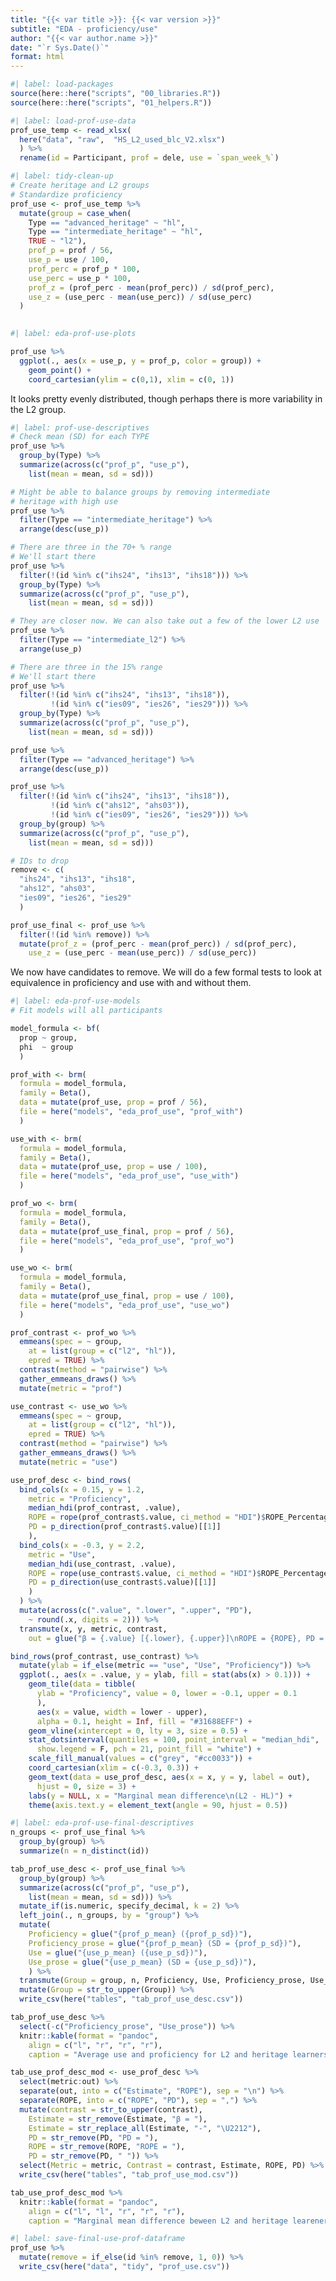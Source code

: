 ```yaml
---
title: "{{< var title >}}: {{< var version >}}"
subtitle: "EDA - proficiency/use"
author: "{{< var author.name >}}"
date: "`r Sys.Date()`"
format: html
---
```


```r
#| label: load-packages
source(here::here("scripts", "00_libraries.R"))
source(here::here("scripts", "01_helpers.R"))
```

```r
#| label: load-prof-use-data
prof_use_temp <- read_xlsx(
  here("data", "raw",  "HS_L2_used_blc_V2.xlsx")
  ) %>% 
  rename(id = Participant, prof = dele, use = `span_week_%`)
```


```r
#| label: tidy-clean-up
# Create heritage and L2 groups 
# Standardize proficiency
prof_use <- prof_use_temp %>% 
  mutate(group = case_when(
    Type == "advanced_heritage" ~ "hl", 
    Type == "intermediate_heritage" ~ "hl", 
    TRUE ~ "l2"), 
    prof_p = prof / 56, 
    use_p = use / 100, 
    prof_perc = prof_p * 100, 
    use_perc = use_p * 100, 
    prof_z = (prof_perc - mean(prof_perc)) / sd(prof_perc), 
    use_z = (use_perc - mean(use_perc)) / sd(use_perc)
  )
  
```

```r
#| label: eda-prof-use-plots

prof_use %>% 
  ggplot(., aes(x = use_p, y = prof_p, color = group)) + 
    geom_point() + 
    coord_cartesian(ylim = c(0,1), xlim = c(0, 1))

```

It looks pretty evenly distributed, though perhaps there is more variability in the L2 group. 

```r
#| label: prof-use-descriptives
# Check mean (SD) for each TYPE
prof_use %>% 
  group_by(Type) %>% 
  summarize(across(c("prof_p", "use_p"), 
    list(mean = mean, sd = sd)))

# Might be able to balance groups by removing intermediate 
# heritage with high use
prof_use %>% 
  filter(Type == "intermediate_heritage") %>% 
  arrange(desc(use_p))

# There are three in the 70+ % range
# We'll start there
prof_use %>% 
  filter(!(id %in% c("ihs24", "ihs13", "ihs18"))) %>% 
  group_by(Type) %>% 
  summarize(across(c("prof_p", "use_p"), 
    list(mean = mean, sd = sd)))

# They are closer now. We can also take out a few of the lower L2 use
prof_use %>% 
  filter(Type == "intermediate_l2") %>% 
  arrange(use_p)

# There are three in the 15% range
# We'll start there
prof_use %>% 
  filter(!(id %in% c("ihs24", "ihs13", "ihs18")), 
         !(id %in% c("ies09", "ies26", "ies29"))) %>% 
  group_by(Type) %>% 
  summarize(across(c("prof_p", "use_p"), 
    list(mean = mean, sd = sd)))

prof_use %>% 
  filter(Type == "advanced_heritage") %>% 
  arrange(desc(use_p))

prof_use %>% 
  filter(!(id %in% c("ihs24", "ihs13", "ihs18")), 
         !(id %in% c("ahs12", "ahs03")), 
         !(id %in% c("ies09", "ies26", "ies29"))) %>% 
  group_by(group) %>% 
  summarize(across(c("prof_p", "use_p"), 
    list(mean = mean, sd = sd)))

# IDs to drop
remove <- c(
  "ihs24", "ihs13", "ihs18", 
  "ahs12", "ahs03", 
  "ies09", "ies26", "ies29"
  )

prof_use_final <- prof_use %>% 
  filter(!(id %in% remove)) %>% 
  mutate(prof_z = (prof_perc - mean(prof_perc)) / sd(prof_perc), 
    use_z = (use_perc - mean(use_perc)) / sd(use_perc))

```

We now have candidates to remove. 
We will do a few formal tests to look at equivalence in proficiency and use with and without them. 

```r
#| label: eda-prof-use-models
# Fit models will all participants

model_formula <- bf(
  prop ~ group, 
  phi  ~ group 
  )

prof_with <- brm(
  formula = model_formula, 
  family = Beta(), 
  data = mutate(prof_use, prop = prof / 56), 
  file = here("models", "eda_prof_use", "prof_with")
  )

use_with <- brm(
  formula = model_formula, 
  family = Beta(), 
  data = mutate(prof_use, prop = use / 100), 
  file = here("models", "eda_prof_use", "use_with")
  )

prof_wo <- brm(
  formula = model_formula, 
  family = Beta(), 
  data = mutate(prof_use_final, prop = prof / 56), 
  file = here("models", "eda_prof_use", "prof_wo")
  )

use_wo <- brm(
  formula = model_formula, 
  family = Beta(), 
  data = mutate(prof_use_final, prop = use / 100), 
  file = here("models", "eda_prof_use", "use_wo")
  )

prof_contrast <- prof_wo %>% 
  emmeans(spec = ~ group, 
    at = list(group = c("l2", "hl")), 
    epred = TRUE) %>% 
  contrast(method = "pairwise") %>% 
  gather_emmeans_draws() %>% 
  mutate(metric = "prof")

use_contrast <- use_wo %>% 
  emmeans(spec = ~ group, 
    at = list(group = c("l2", "hl")), 
    epred = TRUE) %>% 
  contrast(method = "pairwise") %>% 
  gather_emmeans_draws() %>% 
  mutate(metric = "use")

use_prof_desc <- bind_rows(
  bind_cols(x = 0.15, y = 1.2, 
    metric = "Proficiency", 
    median_hdi(prof_contrast, .value), 
    ROPE = rope(prof_contrast$.value, ci_method = "HDI")$ROPE_Percentage,
    PD = p_direction(prof_contrast$.value)[[1]]
    ), 
  bind_cols(x = -0.3, y = 2.2, 
    metric = "Use", 
    median_hdi(use_contrast, .value), 
    ROPE = rope(use_contrast$.value, ci_method = "HDI")$ROPE_Percentage,
    PD = p_direction(use_contrast$.value)[[1]]
    )
  ) %>% 
  mutate(across(c(".value", ".lower", ".upper", "PD"), 
    ~ round(.x, digits = 2))) %>% 
  transmute(x, y, metric, contrast, 
    out = glue("β = {.value} [{.lower}, {.upper}]\nROPE = {ROPE}, PD = {PD}"))

bind_rows(prof_contrast, use_contrast) %>% 
  mutate(ylab = if_else(metric == "use", "Use", "Proficiency")) %>% 
  ggplot(., aes(x = .value, y = ylab, fill = stat(abs(x) > 0.1))) + 
    geom_tile(data = tibble(
      ylab = "Proficiency", value = 0, lower = -0.1, upper = 0.1
      ),
      aes(x = value, width = lower - upper),
      alpha = 0.1, height = Inf, fill = "#31688EFF") +
    geom_vline(xintercept = 0, lty = 3, size = 0.5) + 
    stat_dotsinterval(quantiles = 100, point_interval = "median_hdi", 
      show.legend = F, pch = 21, point_fill = "white") +
    scale_fill_manual(values = c("grey", "#cc0033")) + 
    coord_cartesian(xlim = c(-0.3, 0.3)) + 
    geom_text(data = use_prof_desc, aes(x = x, y = y, label = out), 
      hjust = 0, size = 3) +
    labs(y = NULL, x = "Marginal mean difference\n(L2 - HL)") + 
    theme(axis.text.y = element_text(angle = 90, hjust = 0.5))
```

```r
#| label: eda-prof-use-final-descriptives
n_groups <- prof_use_final %>% 
  group_by(group) %>% 
  summarize(n = n_distinct(id))

tab_prof_use_desc <- prof_use_final %>% 
  group_by(group) %>% 
  summarize(across(c("prof_p", "use_p"), 
    list(mean = mean, sd = sd))) %>% 
  mutate_if(is.numeric, specify_decimal, k = 2) %>% 
  left_join(., n_groups, by = "group") %>% 
  mutate(
    Proficiency = glue("{prof_p_mean} ({prof_p_sd})"), 
    Proficiency_prose = glue("{prof_p_mean} (SD = {prof_p_sd})"), 
    Use = glue("{use_p_mean} ({use_p_sd})"), 
    Use_prose = glue("{use_p_mean} (SD = {use_p_sd})"), 
    ) %>% 
  transmute(Group = group, n, Proficiency, Use, Proficiency_prose, Use_prose) %>% 
  mutate(Group = str_to_upper(Group)) %>% 
  write_csv(here("tables", "tab_prof_use_desc.csv"))

tab_prof_use_desc %>% 
  select(-c("Proficiency_prose", "Use_prose")) %>% 
  knitr::kable(format = "pandoc", 
    align = c("l", "r", "r", "r"), 
    caption = "Average use and proficiency for L2 and heritage learners.")

tab_use_prof_desc_mod <- use_prof_desc %>% 
  select(metric:out) %>% 
  separate(out, into = c("Estimate", "ROPE"), sep = "\n") %>% 
  separate(ROPE, into = c("ROPE", "PD"), sep = ",") %>% 
  mutate(contrast = str_to_upper(contrast), 
    Estimate = str_remove(Estimate, "β = "), 
    Estimate = str_replace_all(Estimate, "-", "\U2212"), 
    PD = str_remove(PD, "PD = "), 
    ROPE = str_remove(ROPE, "ROPE = "), 
    PD = str_remove(PD, " ")) %>% 
  select(Metric = metric, Contrast = contrast, Estimate, ROPE, PD) %>% 
  write_csv(here("tables", "tab_prof_use_mod.csv"))

tab_use_prof_desc_mod %>% 
  knitr::kable(format = "pandoc", 
    align = c("l", "l", "r", "r", "r"), 
    caption = "Marginal mean difference beween L2 and heritage leareners for use and proficiency.")
```

```r
#| label: save-final-use-prof-dataframe
prof_use %>% 
  mutate(remove = if_else(id %in% remove, 1, 0)) %>% 
  write_csv(here("data", "tidy", "prof_use.csv"))
```

